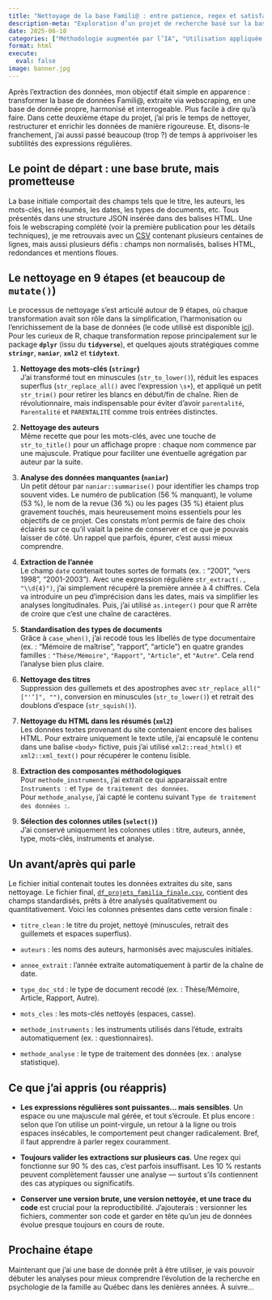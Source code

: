 ```yaml
---
title: "Nettoyage de la base Famili@ : entre patience, regex et satisfaction scientifique"
description-meta: "Exploration d’un projet de recherche basé sur la base Famili@, combinant données secondaires, méta-science et intelligence artificielle générative."
date: 2025-06-10
categories: ["Méthodologie augmentée par l’IA", "Utilisation appliquée de l'IA"]
format: html
execute:
  eval: false
image: banner.jpg
---
```


Après l'extraction des données, mon objectif était simple en apparence : transformer la base de données Famili\@, extraite via webscraping, en une base de donnée propre, harmonisé et interrogeable. Plus facile à dire qu'à faire. Dans cette deuxième étape du projet, j’ai pris le temps de nettoyer, restructurer et enrichir les données de manière rigoureuse. Et, disons-le franchement, j’ai aussi passé beaucoup (trop ?) de temps à apprivoiser les subtilités des expressions régulières.

## Le point de départ : une base brute, mais prometteuse

La base initiale comportait des champs tels que le titre, les auteurs, les mots-clés, les résumés, les dates, les types de documents, etc. Tous présentés dans une structure JSON insérée dans des balises HTML. Une fois le webscraping complété (voir la première publication pour les détails techniques), je me retrouvais avec un [CSV](https://github.com/benoitplante/familia/blob/main/database/df_projets_familia.csv) contenant plusieurs centaines de lignes, mais aussi plusieurs défis : champs non normalisés, balises HTML, redondances et mentions floues.

## Le nettoyage en 9 étapes (et beaucoup de `mutate()`)

Le processus de nettoyage s’est articulé autour de 9 étapes, où chaque transformation avait son rôle dans la simplification, l’harmonisation ou l’enrichissement de la base de données (le code utilisé est disponible [ici](https://github.com/benoitplante/familia/blob/main/Script%20R/nettoyage_familia.R)). Pour les curieux de R, chaque transformation repose principalement sur le package **`dplyr`** (issu du **`tidyverse`**), et quelques ajouts stratégiques comme **`stringr`**, **`naniar`**, **`xml2`** et **`tidytext`**.

1.  **Nettoyage des mots-clés (`stringr`)**\
    J’ai transformé tout en minuscules (`str_to_lower()`), réduit les espaces superflus (`str_replace_all()` avec l’expression `\s+`), et appliqué un petit `str_trim()` pour retirer les blancs en début/fin de chaîne. Rien de révolutionnaire, mais indispensable pour éviter d’avoir `parentalité`, `Parentalité` et `PARENTALITÉ` comme trois entrées distinctes.

2.  **Nettoyage des auteurs**\
    Même recette que pour les mots-clés, avec une touche de `str_to_title()` pour un affichage propre : chaque nom commence par une majuscule. Pratique pour faciliter une éventuelle agrégation par auteur par la suite.

3.  **Analyse des données manquantes (`naniar`)**\
    Un petit détour par `naniar::summarise()` pour identifier les champs trop souvent vides. Le numéro de publication (56 % manquant), le volume (53 %), le nom de la revue (36 %) ou les pages (35 %) étaient plus gravement touchés, mais heureusement moins essentiels pour les objectifs de ce projet. Ces constats m'ont permis de faire des choix éclairés sur ce qu’il valait la peine de conserver et ce que je pouvais laisser de côté. Un rappel que parfois, épurer, c’est aussi mieux comprendre.

4.  **Extraction de l’année**\
    Le champ `date` contenait toutes sortes de formats (ex. : "2001", "vers 1998", "2001-2003"). Avec une expression régulière `str_extract(., "\\d{4}")`, j’ai simplement récupéré la première année à 4 chiffres. Cela va introduire un peu d'imprécision dans les dates, mais va simplifier les analyses longitudinales. Puis, j'ai utilisé `as.integer()` pour que R arrête de croire que c’est une chaîne de caractères.

5.  **Standardisation des types de documents**\
    Grâce à `case_when()`, j’ai recodé tous les libellés de type documentaire (ex. : “Mémoire de maîtrise”, “rapport”, “article”) en quatre grandes familles : `"Thèse/Mémoire"`, `"Rapport"`, `"Article"`, et `"Autre"`. Cela rend l’analyse bien plus claire.

6.  **Nettoyage des titres**\
    Suppression des guillemets et des apostrophes avec `str_replace_all("["'’]", "")`, conversion en minuscules (`str_to_lower()`) et retrait des doublons d’espace (`str_squish()`).

7.  **Nettoyage du HTML dans les résumés (`xml2`)**\
    Les données textes provenant du site contenaient encore des balises HTML. Pour extraire uniquement le texte utile, j'ai encapsulé le contenu dans une balise `<body>` fictive, puis j’ai utilisé `xml2::read_html()` et `xml2::xml_text()` pour récupérer le contenu lisible.

8.  **Extraction des composantes méthodologiques**\
    Pour `methode_instruments`, j’ai extrait ce qui apparaissait entre `Instruments :` et `Type de traitement des données`.\
    Pour `methode_analyse`, j’ai capté le contenu suivant `Type de traitement des données :`.

9.  **Sélection des colonnes utiles (`select()`)**\
    J’ai conservé uniquement les colonnes utiles : titre, auteurs, année, type, mots-clés, instruments et analyse.

## Un avant/après qui parle

Le fichier initial contenait toutes les données extraites du site, sans nettoyage. Le fichier final, [`df_projets_familia_finale.csv`](https://github.com/benoitplante/familia/blob/main/database/df_projets_familia_finale.csv), contient des champs standardisés, prêts à être analysés qualitativement ou quantitativement. Voici les colonnes présentes dans cette version finale :

-   `titre_clean` : le titre du projet, nettoyé (minuscules, retrait des guillemets et espaces superflus).

-   `auteurs` : les noms des auteurs, harmonisés avec majuscules initiales.

-   `annee_extrait` : l’année extraite automatiquement à partir de la chaîne de date.

-   `type_doc_std` : le type de document recodé (ex. : Thèse/Mémoire, Article, Rapport, Autre).

-   `mots_cles` : les mots-clés nettoyés (espaces, casse).

-   `methode_instruments` : les instruments utilisés dans l’étude, extraits automatiquement (ex. : questionnaires).

-   `methode_analyse` : le type de traitement des données (ex. : analyse statistique).

## Ce que j’ai appris (ou réappris)

-   **Les expressions régulières sont puissantes... mais sensibles**. Un espace ou une majuscule mal gérée, et tout s’écroule. Et plus encore : selon que l’on utilise un point-virgule, un retour à la ligne ou trois espaces insécables, le comportement peut changer radicalement. Bref, il faut apprendre à parler regex couramment.

-   **Toujours valider les extractions sur plusieurs cas**. Une regex qui fonctionne sur 90 % des cas, c’est parfois insuffisant. Les 10 % restants peuvent complètement fausser une analyse — surtout s’ils contiennent des cas atypiques ou significatifs.

-   **Conserver une version brute, une version nettoyée, et une trace du code** est crucial pour la reproductibilité. J’ajouterais : versionner les fichiers, commenter son code et garder en tête qu’un jeu de données évolue presque toujours en cours de route.

## Prochaine étape

Maintenant que j'ai une base de donnée prêt à être utiliser, je vais pouvoir débuter les analyses pour mieux comprendre l'évolution de la recherche en psychologie de la famille au Québec dans les denières années. À suivre...
